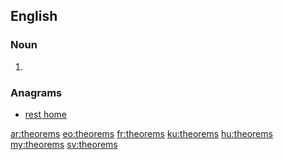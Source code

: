 ==English==

===Noun===
{{head|en|plural}}

# {{plural of|theorem|lang=en|nocat=1}}

===Anagrams===
* [[rest home#English|rest home]]

[[ar:theorems]]
[[eo:theorems]]
[[fr:theorems]]
[[ku:theorems]]
[[hu:theorems]]
[[my:theorems]]
[[sv:theorems]]